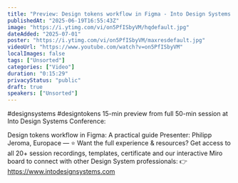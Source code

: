 ```yaml
---
title: "Preview: Design tokens workflow in Figma - Into Design Systems Conference"
publishedAt: "2025-06-19T16:55:43Z"
image: "https://i.ytimg.com/vi/on5PfISbyVM/hqdefault.jpg"
dateAdded: "2025-07-01"
poster: "https://i.ytimg.com/vi/on5PfISbyVM/maxresdefault.jpg"
videoUrl: "https://www.youtube.com/watch?v=on5PfISbyVM"
localImages: false
tags: ["Unsorted"]
categories: ["Video"]
duration: "0:15:29"
privacyStatus: "public"
draft: true
speakers: ["Unsorted"]
---
```

#designsystems #designtokens 
15-min preview from full 50-min session at Into Design Systems Conference:

Design tokens workflow in Figma: A practical guide
Presenter: Philipp Jeroma, Europace
—
⭐️ Want the full experience & resources? 
Get access to all 20+ session recordings, templates, certificate and our interactive Miro board to connect with other Design System professionals:
👉 https://www.intodesignsystems.com
